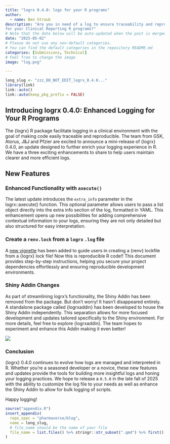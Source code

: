 ```yaml
---
title: "logrx 0.4.0: logs for your R programs"
author:
  - name: Ben Straub
description: "Are you in need of a log to ensure traceability and reproducibility
for your Clinical Reporting R programs?"
# Note that the date below will be auto-updated when the post is merged.
date: "2025-05-02"
# Please do not use any non-default categories.
# You can find the default categories in the repository README.md
categories: [Submissions, Technical]
# Feel free to change the image
image: "log.png"

---
```


<!--------------- typical setup ----------------->

```r
long_slug <- "zzz_DO_NOT_EDIT_logrx_0.4.0..."
library(link)
link::auto()
link::auto(keep_pkg_prefix = FALSE)
```

<!--------------- post begins here ----------------->

## Introducing logrx 0.4.0: Enhanced Logging for Your R Programs

The {logrx} R package facilitate logging in a clinical environment with the goal of making code easily traceable and reproducible. The team from GSK, Atorus, J&J and Pfzier are excited to announce a mini-release of {logrx} 0.4.0, an update designed to further enrich your logging experience in R. We have a three exciting enhancements to share to help users maintain clearer and more efficient logs. 

## New Features

### Enhanced Functionality with `axecute()`

The latest update introduces the `extra_info` parameter in the logrx::axecute() function. This optional parameter allows users to pass a list object directly into the extra info section of the log, formatted in YAML. This enhancement opens up new possibilities for adding comprehensive contextual information to your logs, ensuring they are not only detailed but also structured for easy interpretation.

### Create a `renv.lock` from a `logrx` `.log` file

A [new vignette](https://pharmaverse.github.io/logrx/articles/generate-lockfile.html) has been added to guide users in creating a {renv} lockfile from a {logrx} lock file!  Now this is reproducible R code!! This document provides step-by-step instructions, helping you secure your project dependencies effortlessly and ensuring reproducible development environments.

### Shiny Addin Changes

As part of streamlining logrx's functionality, the Shiny Addin has been removed from the package. But don't worry! It hasn’t disappeared entirely.
A standalone package called {logrxaddin} has been developed to house the Shiny Addin independently. This separation allows for more focused development and updates tailored specifically to the Shiny environment. For more details, feel free to explore {logrxaddin}. The team hopes to experiment and enhance this Addin making it even better!

![](logrx_gif.gif)

### Conclusion

{logrx} 0.4.0 continues to evolve how logs are managed and interpreted in R. Whether you're a seasoned developer or a novice, these new features and updates provide the tools for building more insightful logs and honing your logging practices. We hope to release a `0.5.0` in the late fall of 2025 with the ability to customize the log file to your needs as well as enhance the Shiny Addin to allow for bulk logging of scripts. 

Happy logging!

<!--------------- appendices go here ----------------->

```r
source("appendix.R")
insert_appendix(
  repo_spec = "pharmaverse/blog",
  name = long_slug,
  # file_name should be the name of your file
  file_name = list.files() %>% stringr::str_subset(".qmd") %>% first()
)
```
